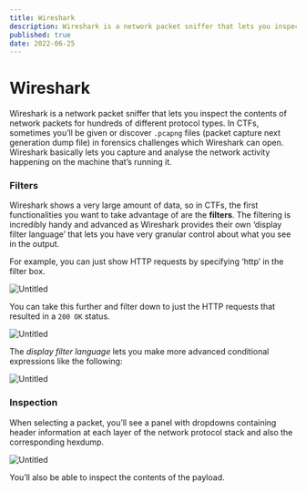```yaml
---
title: Wireshark
description: Wireshark is a network packet sniffer that lets you inspect the contents of network packets for hundreds of different protocol types.
published: true
date: 2022-06-25
---
```


# Wireshark

Wireshark is a network packet sniffer that lets you inspect the contents of network packets for hundreds of different protocol types. In CTFs, sometimes you’ll be given or discover `.pcapng` files (packet capture next generation dump file) in forensics challenges which Wireshark can open. Wireshark basically lets you capture and analyse the network activity happening on the machine that’s running it.

### Filters

Wireshark shows a very large amount of data, so in CTFs, the first functionalities you want to take advantage of are the **filters**. The filtering is incredibly handy and advanced as Wireshark provides their own ‘display filter language’ that lets you have very granular control about what you see in the output.

For example, you can just show HTTP requests by specifying ‘http’ in the filter box.

![Untitled](https://s3.us-west-2.amazonaws.com/secure.notion-static.com/83dfc931-ef28-469e-b721-7ddc22caa0b2/Untitled.png?X-Amz-Algorithm=AWS4-HMAC-SHA256&X-Amz-Content-Sha256=UNSIGNED-PAYLOAD&X-Amz-Credential=AKIAT73L2G45EIPT3X45%2F20220410%2Fus-west-2%2Fs3%2Faws4_request&X-Amz-Date=20220410T014056Z&X-Amz-Expires=86400&X-Amz-Signature=d5045ff15fd3f78d8b605effa0ced5b76c61b011e8162f3d65c2eada983d20cc&X-Amz-SignedHeaders=host&response-content-disposition=filename%20%3D%22Untitled.png%22&x-id=GetObject)

You can take this further and filter down to just the HTTP requests that resulted in a `200 OK` status.

![Untitled](https://s3.us-west-2.amazonaws.com/secure.notion-static.com/c4850b49-2899-4165-83c9-ad07ad83af46/Untitled.png?X-Amz-Algorithm=AWS4-HMAC-SHA256&X-Amz-Content-Sha256=UNSIGNED-PAYLOAD&X-Amz-Credential=AKIAT73L2G45EIPT3X45%2F20220410%2Fus-west-2%2Fs3%2Faws4_request&X-Amz-Date=20220410T014058Z&X-Amz-Expires=86400&X-Amz-Signature=d191d8afc7c363c5935016c45c2a99bb4f6158ad3516f4d5c3787b99e8963777&X-Amz-SignedHeaders=host&response-content-disposition=filename%20%3D%22Untitled.png%22&x-id=GetObject)

The *display filter language* lets you make more advanced conditional expressions like the following:

![Untitled](https://s3.us-west-2.amazonaws.com/secure.notion-static.com/9b41f3e9-baee-4768-8fcf-b05798ac0e27/Untitled.png?X-Amz-Algorithm=AWS4-HMAC-SHA256&X-Amz-Content-Sha256=UNSIGNED-PAYLOAD&X-Amz-Credential=AKIAT73L2G45EIPT3X45%2F20220410%2Fus-west-2%2Fs3%2Faws4_request&X-Amz-Date=20220410T014100Z&X-Amz-Expires=86400&X-Amz-Signature=29312e7f32e6ac96818c10207b0525129459ef154ff61c3a646e1605ff2c7856&X-Amz-SignedHeaders=host&response-content-disposition=filename%20%3D%22Untitled.png%22&x-id=GetObject)

### Inspection

When selecting a packet, you’ll see a panel with dropdowns containing header information at each layer of the network protocol stack and also the corresponding hexdump.

![Untitled](https://s3.us-west-2.amazonaws.com/secure.notion-static.com/e77a4904-947f-4c3c-aa39-04620a6b8f39/Untitled.png?X-Amz-Algorithm=AWS4-HMAC-SHA256&X-Amz-Content-Sha256=UNSIGNED-PAYLOAD&X-Amz-Credential=AKIAT73L2G45EIPT3X45%2F20220410%2Fus-west-2%2Fs3%2Faws4_request&X-Amz-Date=20220410T014102Z&X-Amz-Expires=86400&X-Amz-Signature=e5627482dc089fd1b6d4ec2652111706240d2b56c2b108140b65e9696c661740&X-Amz-SignedHeaders=host&response-content-disposition=filename%20%3D%22Untitled.png%22&x-id=GetObject)

You’ll also be able to inspect the contents of the payload.
